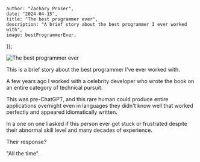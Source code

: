 


    author: "Zachary Proser", 
    date: "2024-04-15",
    title: "The best programmer ever",
    description: "A brief story about the best programmer I ever worked with",
    image: bestProgrammerEver,
});


<Image src={bestProgrammerEver} alt="The best programmer ever" />

This is a brief story about the best programmer I've ever worked with.

A few years ago I worked with a celebrity developer who wrote the book on an entire category of technical pursuit.

This was pre-ChatGPT, and this rare human could produce entire applications overnight even in languages they didn't know well that worked perfectly and appeared idiomatically written.

In a one on one I asked if this person ever got stuck or frustrated despite their abnormal skill level and many decades of experience.

Their response?

"All the time".
